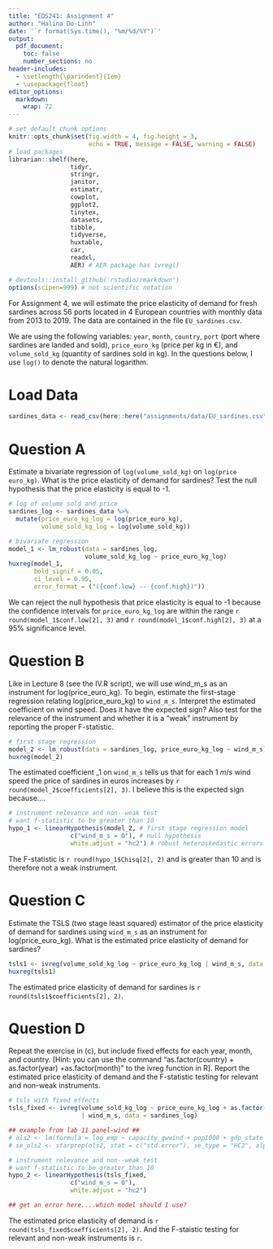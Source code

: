 ```yaml
---
title: "EDS241: Assignment 4"
author: "Halina Do-Linh"
date: '`r format(Sys.time(), "%m/%d/%Y")`'
output: 
  pdf_document:
    toc: false
    number_sections: no
header-includes:
  - \setlength{\parindent}{1em}
  - \usepackage{float}
editor_options: 
  markdown: 
    wrap: 72
---
```


```r
# set default chunk options
knitr::opts_chunk$set(fig.width = 4, fig.height = 3, 
                      echo = TRUE, message = FALSE, warning = FALSE)
# load packages
librarian::shelf(here,
                 tidyr,
                 stringr,
                 janitor,
                 estimatr,
                 cowplot,
                 ggplot2,
                 tinytex,
                 datasets,
                 tibble,
                 tidyverse,
                 huxtable,
                 car,
                 readxl,
                 AER) # AER package has ivreg()

# devtools::install_github('rstudio/rmarkdown')
options(scipen=999) # not scientific notation
```

\noindent For Assignment 4, we will estimate the price elasticity of
demand for fresh sardines across 56 ports located in 4 European
countries with monthly data from 2013 to 2019. The data are contained in
the file `EU_sardines.csv`.

\noindent We are using the following variables: `year`, `month`,
`country`, `port` (port where sardines are landed and sold),
`price_euro_kg` (price per kg in €), and `volume_sold_kg` (quantity of
sardines sold in kg). In the questions below, I use `log()` to denote
the natural logarithm.

# Load Data

```r
sardines_data <- read_csv(here::here("assignments/data/EU_sardines.csv"))
```

# Question A

\noindent Estimate a bivariate regression of `log(volume_sold_kg)` on
`log(price euro_kg)`. What is the price elasticity of demand for
sardines? Test the null hypothesis that the price elasticity is equal to
-1.

```r
# log of volume sold and price 
sardines_log <- sardines_data %>% 
  mutate(price_euro_kg_log = log(price_euro_kg),
         volume_sold_kg_log = log(volume_sold_kg))

# bivariate regression
model_1 <- lm_robust(data = sardines_log, 
                     volume_sold_kg_log ~ price_euro_kg_log)
huxreg(model_1, 
       bold_signif = 0.05,
       ci_level = 0.95,
       error_format = ("({conf.low} -- {conf.high})"))
```

\noindent \textbf{Answer:} We can reject the null hypothesis that price elasticity is equal to -1 because the confidence intervals for `price_euro_kg_log` are within the range `r round(model_1$conf.low[2], 3)` and `r round(model_1$conf.high[2], 3)` at a 95% significance level.

# Question B

\noindent Like in Lecture 8 (see the IV.R script), we will use wind_m\_s
as an instrument for log(price_euro_kg). To begin, estimate the
first-stage regression relating log(price_euro_kg) to `wind_m_s`.
Interpret the estimated coefficient on wind speed. Does it have the
expected sign? Also test for the relevance of the instrument and whether
it is a "weak" instrument by reporting the proper F-statistic.

\begin{align}
  price_euro_kg_log_{i} = \beta_0 + \beta_1 wind_m_s_{1i} + u_{i}
\end{align}

```r
# first stage regression
model_2 <- lm_robust(data = sardines_log, price_euro_kg_log ~ wind_m_s)
huxreg(model_2)
```

\noindent \textbf{Answer:} The estimated coefficient \beta\_1 on `wind_m_s` tells us that for each 1 $m/s$ wind speed the price of sardines in euros increases by `r round(model_2$coefficients[2], 3)`. I believe this is the expected sign because....


```r
# instrument relevance and non--weak test 
# want f-statistic to be greater than 10
hypo_1 <- linearHypothesis(model_2, # first stage regression model
                 c("wind_m_s = 0"), # null hypothesis
                 white.adjust = "hc2") # robust heteroskedastic errors
```

\noindent \textbf{Answer:} The F-statistic is `r round(hypo_1$Chisq[2], 2)` and is greater than 10 and is therefore not a weak instrument.

# Question C

\noindent Estimate the TSLS (two stage least squared) estimator of the
price elasticity of demand for sardines using `wind_m_s` as an instrument
for log(price_euro_kg). What is the estimated price elasticity of demand
for sardines?

```r
tsls1 <- ivreg(volume_sold_kg_log ~ price_euro_kg_log | wind_m_s, data = sardines_log)
huxreg(tsls1)
```

\noindent \textbf{Answer:} The estimated price elasticity of demand for sardines is `r  round(tsls1$coefficients[2], 2)`. 

# Question D

\noindent Repeat the exercise in (c), but include fixed effects for each
year, month, and country. [Hint: you can use the command
"as.factor(country) + as.factor(year) +as.factor(month)" to the ivreg
function in R]. Report the estimated price elasticity of demand and the
F-statistic testing for relevant and non-weak instruments.

```r
# tsls with fixed effects
tsls_fixed <- ivreg(volume_sold_kg_log ~ price_euro_kg_log + as.factor(country) + as.factor(year) + as.factor(month)
                    | wind_m_s, data = sardines_log)

## example from lab 11 panel-wind ## 
# ols2 <- lm(formula = log_emp ~ capacity_gwwind + pop1000 + gdp_state_millions_usd + as.factor(year), data=QWI)
# se_ols2 <- starprep(ols2, stat = c("std.error"), se_type = "HC2", alpha = 0.05) 
```


```r
# instrument relevance and non--weak test 
# want f-statistic to be greater than 10
hypo_2 <- linearHypothesis(tsls_fixed, 
                 c("wind_m_s = 0"), 
                 white.adjust = "hc2")

## get an error here....which model should I use?
```

\noindent \textbf{Answer:} The estimated price elasticity of demand is `r round(tsls_fixed$coefficients[2], 2)`. And the F-staistic testing for relevant and non-weak instruments is `r `.
